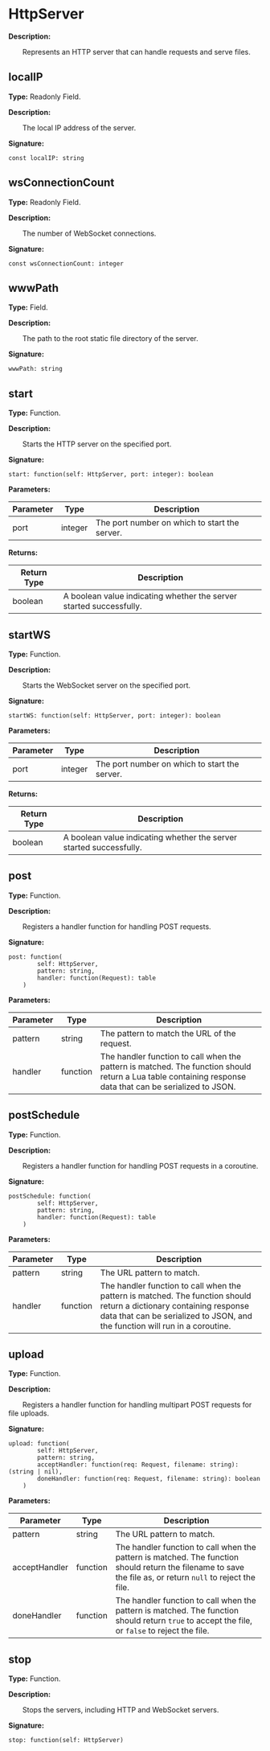 # HttpServer

**Description:**

&emsp;&emsp;Represents an HTTP server that can handle requests and serve files.

## localIP

**Type:** Readonly Field.

**Description:**

&emsp;&emsp;The local IP address of the server.

**Signature:**
```tl
const localIP: string
```

## wsConnectionCount

**Type:** Readonly Field.

**Description:**

&emsp;&emsp;The number of WebSocket connections.

**Signature:**
```tl
const wsConnectionCount: integer
```

## wwwPath

**Type:** Field.

**Description:**

&emsp;&emsp;The path to the root static file directory of the server.

**Signature:**
```tl
wwwPath: string
```

## start

**Type:** Function.

**Description:**

&emsp;&emsp;Starts the HTTP server on the specified port.

**Signature:**
```tl
start: function(self: HttpServer, port: integer): boolean
```

**Parameters:**

| Parameter | Type | Description |
| --- | --- | --- |
| port | integer | The port number on which to start the server. |

**Returns:**

| Return Type | Description |
| --- | --- |
| boolean | A boolean value indicating whether the server started successfully. |

## startWS

**Type:** Function.

**Description:**

&emsp;&emsp;Starts the WebSocket server on the specified port.

**Signature:**
```tl
startWS: function(self: HttpServer, port: integer): boolean
```

**Parameters:**

| Parameter | Type | Description |
| --- | --- | --- |
| port | integer | The port number on which to start the server. |

**Returns:**

| Return Type | Description |
| --- | --- |
| boolean | A boolean value indicating whether the server started successfully. |

## post

**Type:** Function.

**Description:**

&emsp;&emsp;Registers a handler function for handling POST requests.

**Signature:**
```tl
post: function(
		self: HttpServer,
		pattern: string,
		handler: function(Request): table
	)
```

**Parameters:**

| Parameter | Type | Description |
| --- | --- | --- |
| pattern | string | The pattern to match the URL of the request. |
| handler | function | The handler function to call when the pattern is matched. The function should return a Lua table containing response data that can be serialized to JSON. |

## postSchedule

**Type:** Function.

**Description:**

&emsp;&emsp;Registers a handler function for handling POST requests in a coroutine.

**Signature:**
```tl
postSchedule: function(
		self: HttpServer,
		pattern: string,
		handler: function(Request): table
	)
```

**Parameters:**

| Parameter | Type | Description |
| --- | --- | --- |
| pattern | string | The URL pattern to match. |
| handler | function | The handler function to call when the pattern is matched. The function should return a dictionary containing response data that can be serialized to JSON, and the function will run in a coroutine. |

## upload

**Type:** Function.

**Description:**

&emsp;&emsp;Registers a handler function for handling multipart POST requests for file uploads.

**Signature:**
```tl
upload: function(
		self: HttpServer,
		pattern: string,
		acceptHandler: function(req: Request, filename: string): (string | nil),
		doneHandler: function(req: Request, filename: string): boolean
	)
```

**Parameters:**

| Parameter | Type | Description |
| --- | --- | --- |
| pattern | string | The URL pattern to match. |
| acceptHandler | function | The handler function to call when the pattern is matched. The function should return the filename to save the file as, or return `null` to reject the file. |
| doneHandler | function | The handler function to call when the pattern is matched. The function should return `true` to accept the file, or `false` to reject the file. |

## stop

**Type:** Function.

**Description:**

&emsp;&emsp;Stops the servers, including HTTP and WebSocket servers.

**Signature:**
```tl
stop: function(self: HttpServer)
```